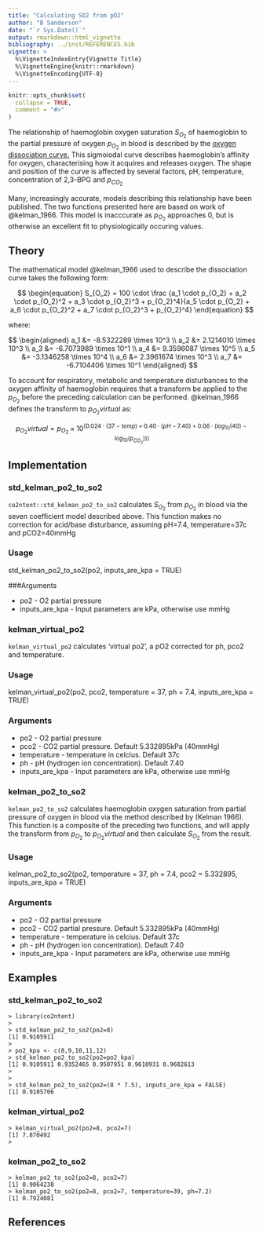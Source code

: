 ```yaml
---
title: "Calculating SO2 from pO2"
author: "B Sanderson"
date: "`r Sys.Date()`"
output: rmarkdown::html_vignette
bibliography: ../inst/REFERENCES.bib
vignette: >
  %\VignetteIndexEntry{Vignette Title}
  %\VignetteEngine{knitr::rmarkdown}
  %\VignetteEncoding{UTF-8}
---
```


```r
knitr::opts_chunk$set(
  collapse = TRUE,
  comment = "#>"
)
```

The relationship of haemoglobin oxygen saturation $S_{O_2}$ of haemoglobin to the partial pressure of oxygen $p_{O_2}$ in blood is described by the [oxygen dissociation curve.](https://en.wikipedia.org/wiki/Oxygen%E2%80%93hemoglobin_dissociation_curve) This sigmoiodal curve describes haemoglobin's affinity for oxygen, characterising how it acquires and releases oxygen. The shape and position of the curve is affected by several factors, pH, temperature, concentration of 2,3-BPG and $p_{CO_2}$

Many, increasingly accurate, models describing this relationship have been published. The two functions presented here are based on work of @kelman_1966. This model is inacccurate as $p_{O_2}$ approaches 0, but is otherwise an excellent fit to physiologically occuring values.

## Theory

The mathematical model @kelman_1966 used to describe the dissociation curve takes the following form:

$$
\begin{equation}
  S_{O_2} = 100 \cdot \frac {a_1 \cdot p_{O_2} + a_2 \cdot p_{O_2}^2 + a_3 \cdot p_{O_2}^3 + p_{O_2}^4}{a_5 \cdot p_{O_2} + a_6 \cdot p_{O_2}^2 + a_7 \cdot p_{O_2}^3 + p_{O_2}^4}
\end{equation}
$$

where:

$$
\begin{aligned}
a_1 &=  -8.5322289 \times 10^3 \\
a_2 &=  2.1214010 \times 10^3 \\
a_3 &=  -6.7073989 \times 10^1 \\
a_4 &=  9.3596087 \times 10^5 \\
a_5 &=  -3.1346258 \times 10^4 \\
a_6 &=  2.3961674 \times 10^3 \\
a_7 &=  -6.7104406 \times 10^1
\end{aligned}
$$

To account for respiratory, metabolic and temperature disturbances to the oxygen affinity of haemoglobin requires that a transform be applied to the $p_{O_2}$ before the preceding calculation can be performed. @kelman_1966 defines the transform to $p_{O_2}virtual$ as:

$$
\begin{equation}
p_{O_2}virtual = p_{O_2} \times 10^{(0.024\cdot(37-temp) + 0.40\cdot(pH - 7.40) + 0.06\cdot(log_{10}(40) - log_{10}(p_{CO_2})))} 
\end{equation}
$$

## Implementation

### std_kelman_po2_to_so2
```co2ntent::std_kelman_po2_to_so2``` calculates $S_{O_2}$ from $p_{O_2}$ in blood via the seven coefficient model described above. This function makes no correction for acid/base disturbance, assuming pH=7.4, temperature=37c and pCO2=40mmHg

### Usage

std_kelman_po2_to_so2(po2, inputs_are_kpa = TRUE)

###Arguments

* po2	- O2 partial pressure
* inputs_are_kpa - Input parameters are kPa, otherwise use mmHg

### kelman_virtual_po2
```kelman_virtual_po2``` calculates 'virtual po2', a pO2 corrected for ph, pco2 and temperature.

### Usage

kelman_virtual_po2(po2, pco2, temperature = 37, ph = 7.4, inputs_are_kpa = TRUE)

### Arguments

* po2 - O2 partial pressure
* pco2 - CO2 partial pressure. Default 5.332895kPa (40mmHg)
* temperature	- temperature in celcius. Default 37c
* ph - pH (hydrogen ion concentration). Default 7.40
* inputs_are_kpa - Input parameters are kPa, otherwise use mmHg

### kelman_po2_to_so2

```kelman_po2_to_so2``` calculates haemoglobin oxygen saturation from partial pressure of oxygen in blood via the method described by (Kelman 1966). This function is a composite of the preceding two functions, and will apply the transform from $p_{O_2}$ to $p_{O_2}virtual$ and then calculate $S_{O_2}$ from the result.

### Usage

kelman_po2_to_so2(po2, temperature = 37, ph = 7.4, pco2 = 5.332895, inputs_are_kpa = TRUE)

### Arguments

* po2 - O2 partial pressure
* pco2 - CO2 partial pressure. Default 5.332895kPa (40mmHg)
* temperature	- temperature in celcius. Default 37c
* ph - pH (hydrogen ion concentration). Default 7.40
* inputs_are_kpa - Input parameters are kPa, otherwise use mmHg

## Examples

### std_kelman_po2_to_so2

```
> library(co2ntent)
>
> std_kelman_po2_to_so2(po2=8)
[1] 0.9105911
>
> po2_kpa <- c(8,9,10,11,12)
> std_kelman_po2_to_so2(po2=po2_kpa)
[1] 0.9105911 0.9352465 0.9507951 0.9610931 0.9682613
>
>
> std_kelman_po2_to_so2(po2=(8 * 7.5), inputs_are_kpa = FALSE)
[1] 0.9105706
```

### kelman_virtual_po2

```
> kelman_virtual_po2(po2=8, pco2=7)
[1] 7.870492
>
```

### kelman_po2_to_so2

```
> kelman_po2_to_so2(po2=8, pco2=7)
[1] 0.9064238
> kelman_po2_to_so2(po2=8, pco2=7, temperature=39, ph=7.2)
[1] 0.7924081
```

## References

